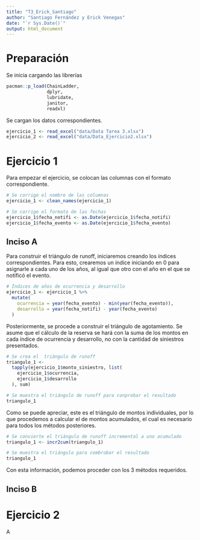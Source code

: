 ```yaml
---
title: "T3_Erick_Santiago"
author: "Santiago Fernández y Erick Venegas"
date: "`r Sys.Date()`"
output: html_document
---
```


# Preparación

Se inicia cargando las librerías

```r
pacman::p_load(ChainLadder,
               dplyr,
               lubridate,
               janitor,
               readxl)
```

Se cargan los datos correspondientes.

```r
ejercicio_1 <- read_excel("data/Data Tarea 3.xlsx")
ejercicio_2 <- read_excel("data/Data_Ejercicio2.xlsx")
```

# Ejercicio 1

Para empezar el ejercicio, se colocan las columnas con el formato correspondiente.

```r
# Se corrige el nombre de las columnas
ejercicio_1 <- clean_names(ejercicio_1)

# Se corrige el formato de las fechas
ejercicio_1$fecha_notifi <- as.Date(ejercicio_1$fecha_notifi)
ejercicio_1$fecha_evento <- as.Date(ejercicio_1$fecha_evento)
```


## Inciso A

Para construir el triángulo de runoff, iniciaremos creando los índices correspondientes. Para esto, crearemos un índice iniciando en 0 para asignarle a cada uno de los años, al igual que otro con el año en el que se notificó el evento.

```r
# Índices de años de ocurrencia y desarrollo
ejercicio_1 <- ejercicio_1 %>%
  mutate(
    ocurrencia = year(fecha_evento) - min(year(fecha_evento)),
    desarrollo = year(fecha_notifi) - year(fecha_evento)
  )
```

Posteriormente, se procede a construir el triángulo de agotamiento. Se asume que el cálculo de la reserva se hará con la suma de los montos en cada índice de ocurrencia y desarrollo, no con la cantidad de siniestros presentados.

```r
# Se crea el  triángulo de runoff
triangulo_1 <-
  tapply(ejercicio_1$monto_siniestro, list(
    ejercicio_1$ocurrencia,
    ejercicio_1$desarrollo
  ), sum)

# Se muestra el triángulo de runoff para conprobar el resultado
triangulo_1
```

Como se puede apreciar, este es el triángulo de montos individuales, por lo que procedemos a calcular el de montos acumulados, el cual es necesario para todos los métodos posteriores.

```r
# Se convierte el triángulo de runoff incremental a uno acumulado
triangulo_1 <- incr2cum(triangulo_1)

# Se muestra el triángulo para combrobar el resultado
triangulo_1
```

Con esta información, podemos proceder con los 3 métodos requeridos.

## Inciso B



# Ejercicio 2

A
